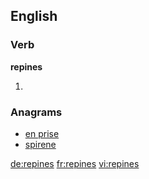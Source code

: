 ==English==

===Verb===
'''repines'''

# {{en-third-person singular of|repine}}

===Anagrams===
* [[en prise#English|en prise]]
* [[spirene#English|spirene]]

[[de:repines]]
[[fr:repines]]
[[vi:repines]]